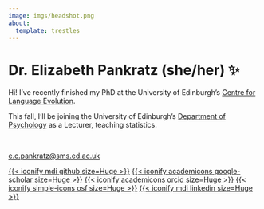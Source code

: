```yaml
---
image: imgs/headshot.png
about:
  template: trestles
---
```


# Dr. Elizabeth Pankratz (she/her) ✨

Hi!
I've recently finished my PhD at the University of Edinburgh's [Centre for Language Evolution](https://cle.ppls.ed.ac.uk).

This fall, I'll be joining the University of Edinburgh's [Department of Psychology](https://ppls.ed.ac.uk/psychology) as a Lecturer, teaching statistics.

<br>

[e.c.pankratz@sms.ed.ac.uk](mailto:e.c.pankratz@sms.ed.ac.uk)

[{{< iconify mdi github size=Huge >}}](https://github.com/elizabethpankratz/)
[{{< iconify academicons google-scholar size=Huge >}}](https://scholar.google.com/citations?user=EyIQz28AAAAJ)
[{{< iconify academicons orcid size=Huge >}}](https://orcid.org/0000-0001-8453-1105)
[{{< iconify simple-icons osf size=Huge >}}](https://osf.io/eag45/)
[{{< iconify mdi linkedin size=Huge >}}](http://linkedin.com/in/elizabethpankratz)
